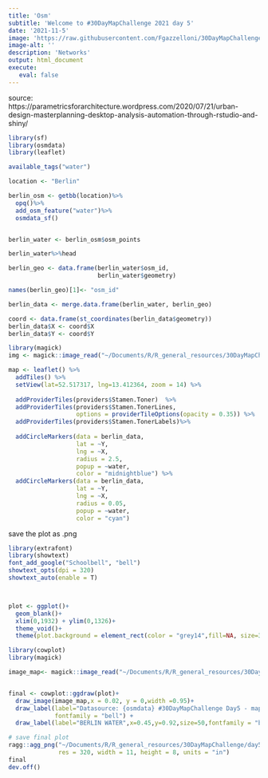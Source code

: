 ```yaml
---
title: 'Osm'
subtitle: 'Welcome to #30DayMapChallenge 2021 day 5'
date: '2021-11-5'
image: 'https://raw.githubusercontent.com/Fgazzelloni/30DayMapChallenge/master/2021/day5_osm/day5_osm.png'
image-alt: ''
description: 'Networks'
output: html_document
execute: 
   eval: false
---
```



source: https://parametricsforarchitecture.wordpress.com/2020/07/21/urban-design-masterplanning-desktop-analysis-automation-through-rstudio-and-shiny/


```r
library(sf)
library(osmdata)
library(leaflet)
```


```r
available_tags("water")
```

```r
location <- "Berlin"

berlin_osm <- getbb(location)%>%
  opq()%>%
  add_osm_feature("water")%>%
  osmdata_sf()


berlin_water <- berlin_osm$osm_points

berlin_water%>%head
```


```r
berlin_geo <- data.frame(berlin_water$osm_id, 
                         berlin_water$geometry)

names(berlin_geo)[1]<- "osm_id"
```


```r
berlin_data <- merge.data.frame(berlin_water, berlin_geo)

coord <- data.frame(st_coordinates(berlin_data$geometry))
berlin_data$X <- coord$X
berlin_data$Y <- coord$Y
```



```r
library(magick)
img <- magick::image_read("~/Documents/R/R_general_resources/30DayMapChallenge/day5_osm/logo.png")
```


```r
map <- leaflet() %>%
  addTiles() %>%
  setView(lat=52.517317, lng=13.412364, zoom = 14) %>%
  
  addProviderTiles(providers$Stamen.Toner)  %>%
  addProviderTiles(providers$Stamen.TonerLines,
                   options = providerTileOptions(opacity = 0.35)) %>%
  addProviderTiles(providers$Stamen.TonerLabels)%>%
  
  addCircleMarkers(data = berlin_data,
                   lat = ~Y,
                   lng = ~X,
                   radius = 2.5,
                   popup = ~water,
                   color = "midnightblue") %>%
  addCircleMarkers(data = berlin_data,
                   lat = ~Y,
                   lng = ~X,
                   radius = 0.05,
                   popup = ~water,
                   color = "cyan")
```

save the plot as .png

```r
library(extrafont)
library(showtext)
font_add_google("Schoolbell", "bell")
showtext_opts(dpi = 320)
showtext_auto(enable = T)



plot <- ggplot()+
  geom_blank()+
  xlim(0,1932) + ylim(0,1326)+
  theme_void()+
  theme(plot.background = element_rect(color = "grey14",fill=NA, size=3))
```

```r
library(cowplot)
library(magick)

image_map<- magick::image_read("~/Documents/R/R_general_resources/30DayMapChallenge/day5_osm/map.png")


final <- cowplot::ggdraw(plot)+
  draw_image(image_map,x = 0.02, y = 0,width =0.95)+
  draw_label(label="Datasource: {osmdata} #30DayMapChallenge Day5 - map: Federica Gazzelloni",x=0.5,y=0.03,
             fontfamily = "bell") +
  draw_label(label="BERLIN WATER",x=0.45,y=0.92,size=50,fontfamily = "bell",fontface="bold")

```



```r
# save final plot
ragg::agg_png("~/Documents/R/R_general_resources/30DayMapChallenge/day5_osm/osmdata.png",
              res = 320, width = 11, height = 8, units = "in")
final
dev.off()
```


